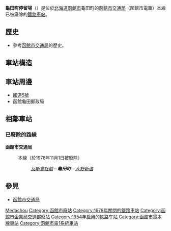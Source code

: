 {{日本車站資訊
|公司色 = #ccc
|站名 = 龜田町停留場
|圖片 = 
|pxl = 240px
|圖片說明 = 
|日文原名 = 亀田町
|平假名 = 	かめだちょう
|羅馬拼音 = KAMEDACHŌ
|副站名 = 
|前一站 = [[瓦斯會社前停留場|瓦斯會社前]]
|前一站距離 = -.-
|後一站距離 = -.-
|後一站 = [[大野新道停留場|大野新道]]
|電報略號 = 
|車站編號 = 
|停站路線數 = 
|所屬公司 = [[函館市交通局|函館市交通局]]
|所屬路線 = 本線
|距離 = -.-
|起點站 = [[函館船塢前停留場|函館船塢前]]
|所在地 = [[北海道|北海道]][[函館市|函館市]]龜田町
|車站構造 = 
|月台配置 = 
|啟用年月日 = 
|廢站年月日 = 1978年11月1日
|乘客人數 = 
|上下車人次 = 
|統計年度 = 
|轉車 = 
|備註 = 
|全寬備註 = 
}}

'''龜田町停留場'''（{{jpn|j=亀田町停留場|hg=かめだちょうていりゅうじょう|rm=Kamedachō teiryūjō|f=y}}）是位於[[北海道|北海道]][[函館市|函館市]]龜田町的[[函館市交通局|函館市交通局]]（函館市電車）本線已被廢除的[[鐵路車站|鐵路車站]]。

== 歷史 ==
* 參考[[函館市交通局|函館市交通局]]的歷史。

== 車站構造 ==
{{Expand |time=2010-09-23T13:17:13+00:00 }}

== 車站周邊 ==
* [[國道5號_(日本)|國道5號]]
* 函館龜田郵政局

== 相鄰車站 ==
=== 已廢除的路線 ===
'''函館市交通局'''
:本線（於1978年11月1日被廢除）
::''[[瓦斯會社前停留場|瓦斯會社前]]''－'''''龜田町'''''－''[[大野新道停留場|大野新道]]''

== 參見 ==
* [[函館市交通局|函館市交通局]]

{{japan-rail-stub}}

{{函館市電（廢線區間）}}
{{DEFAULTSORT:Kamedacho}}
[[Category:日本鐵路車站_Ka|Medachou]]
[[Category:函館市廢站|Category:函館市廢站]]
[[Category:1978年關閉的鐵路車站|Category:1978年關閉的鐵路車站]]
[[Category:函館市企業局交通部廢站|Category:函館市企業局交通部廢站]]
[[Category:1954年启用的铁路车站|Category:1954年启用的铁路车站]]
[[Category:函館市電本線車站|Category:函館市電本線車站]]
[[Category:函館市電1系統車站|Category:函館市電1系統車站]]